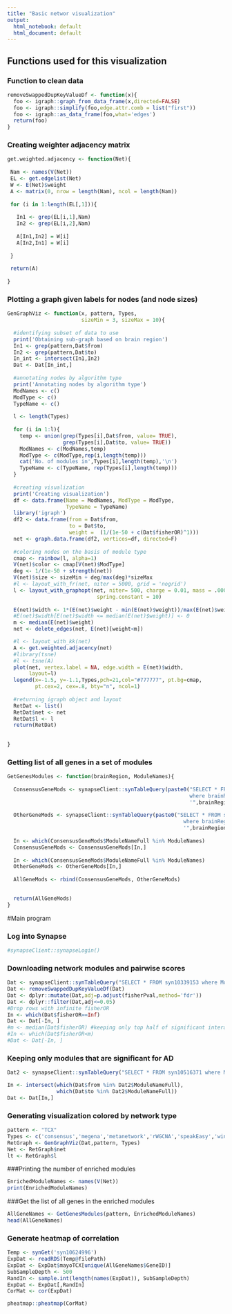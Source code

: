 ```yaml
---
title: "Basic networ visualization"
output:
  html_notebook: default
  html_document: default
---
```


## Functions used for this visualization

### Function to clean data

```r

removeSwappedDupKeyValueDf <- function(x){
  foo <- igraph::graph_from_data_frame(x,directed=FALSE)
  foo <- igraph::simplify(foo,edge.attr.comb = list("first"))
  foo <- igraph::as_data_frame(foo,what='edges')
  return(foo)
}
```


### Creating weighter adjacency matrix 

```r
get.weighted.adjacency <- function(Net){
  
 Nam <- names(V(Net))
 EL <- get.edgelist(Net)
 W <- E(Net)$weight
 A <- matrix(0, nrow = length(Nam), ncol = length(Nam))
  
 for (i in 1:length(EL[,1])){
   
   In1 <- grep(EL[i,1],Nam)
   In2 <- grep(EL[i,2],Nam)
   
   A[In1,In2] = W[i]
   A[In2,In1] = W[i]
   
 }
  
 return(A)
  
}

```



### Plotting a graph given labels for nodes (and node sizes)


```r
GenGraphViz <- function(x, pattern, Types,
                        sizeMin = 3, sizeMax = 10){
  
  #identifying subset of data to use
  print('Obtaining sub-graph based on brain region')
  In1 <- grep(pattern,Dat$from)
  In2 <- grep(pattern,Dat$to)
  In_int <- intersect(In1,In2)
  Dat <- Dat[In_int,]
  
  #annotating nodes by algorithm type
  print('Annotating nodes by algorithm type')
  ModNames <- c()
  ModType <- c()
  TypeName <- c()
  
  l <- length(Types)
  
  for (i in 1:l){
    temp <- union(grep(Types[i],Dat$from, value= TRUE),
                  grep(Types[i],Dat$to, value= TRUE))
    ModNames <- c(ModNames,temp)
    ModType <- c(ModType,rep(i,length(temp)))
    cat('No. of modules in',Types[i],length(temp),'\n')
    TypeName <- c(TypeName, rep(Types[i],length(temp)))
  }
  
  #creating visualization 
  print('Creating visualization')
  df <- data.frame(Name = ModNames, ModType = ModType, 
                   TypeName = TypeName)
  library('igraph')
  df2 <- data.frame(from = Dat$from, 
                    to = Dat$to,
                    weight =  (1/(1e-50 + c(Dat$fisherOR)^1)))
  net <- graph.data.frame(df2, vertices=df, directed=F) 
  
  #coloring nodes on the basis of module type 
  cmap <- rainbow(l, alpha=1) 
  V(net)$color <- cmap[V(net)$ModType]
  deg <- 1/(1e-50 + strength(net))
  V(net)$size <- sizeMin + deg/max(deg)*sizeMax
  #l <- layout_with_fr(net, niter = 5000, grid = 'nogrid')
  l <- layout_with_graphopt(net, niter= 500, charge = 0.01, mass = .0001,
                             spring.constant = 10)
  
  E(net)$width <- 1*(E(net)$weight - min(E(net)$weight))/max(E(net)$weight)
  #E(net)$width[E(net)$width <= median(E(net)$weight)] <- 0
  m <- median(E(net)$weight)
  net <- delete_edges(net, E(net)[weight<m])

  #l <- layout_with_kk(net)
  A <- get.weighted.adjacency(net)
  #library(tsne)
  #l <- tsne(A)
  plot(net, vertex.label = NA, edge.width = E(net)$width,  
       layout=l)
  legend(x=-1.5, y=-1.1,Types,pch=21,col="#777777", pt.bg=cmap,
         pt.cex=2, cex=.8, bty="n", ncol=1)
  
  #returning igraph object and layout
  RetDat <- list()
  RetDat$net <- net 
  RetDat$l <- l 
  return(RetDat)
  
  
}
```

### Getting list of all genes in a set of modules 

```r

GetGenesModules <- function(brainRegion, ModuleNames){
  
  ConsensusGeneMods <- synapseClient::synTableQuery(paste0("SELECT * FROM syn10337531 
                                                           where brainRegion = 
                                                           '",brainRegion,"'"))@values
  
  OtherGeneMods <- synapseClient::synTableQuery(paste0("SELECT * FROM syn10309369 
                                                         where brainRegion = 
                                                         '",brainRegion,"'"))@values
  
  In <- which(ConsensusGeneMods$ModuleNameFull %in% ModuleNames)
  ConsensusGeneMods <- ConsensusGeneMods[In,]
  
  In <- which(ConsensusGeneMods$ModuleNameFull %in% ModuleNames)
  OtherGeneMods <- OtherGeneMods[In,]  
  
  AllGeneMods <- rbind(ConsensusGeneMods, OtherGeneMods)

  
  return(AllGeneMods)
}


```




#Main program

### Log into Synapse

```r
#synapseClient::synapseLogin()
```



### Downloading network modules and pairwise scores

```r
Dat <- synapseClient::synTableQuery("SELECT * FROM syn10339153 where ModuleNameFull like '%TCX' and category like '%TCX'")@values
Dat <- removeSwappedDupKeyValueDf(Dat)
Dat <- dplyr::mutate(Dat,adj=p.adjust(fisherPval,method='fdr'))
Dat <- dplyr::filter(Dat,adj<=0.05)
#Drop rows with infinite fisherOR
In <- which(Dat$fisherOR==Inf)
Dat <- Dat[-In, ]
#m <- median(Dat$fisherOR) #keeping only top half of significant interactions
#In <- which(Dat$fisherOR<m)
#Dat <- Dat[-In, ]
```

### Keeping only modules that are significant for AD 

```r

Dat2 <- synapseClient::synTableQuery("SELECT * FROM syn10516371 where ModuleBrainRegion = 'TCX'")@values

In <- intersect(which(Dat$from %in% Dat2$ModuleNameFull), 
                which(Dat$to %in% Dat2$ModuleNameFull))
Dat <- Dat[In,]

```



### Generating visualization colored by network type

```r
pattern <- "TCX"
Types <- c('consensus','megena','metanetwork','rWGCNA','speakEasy','wina')
RetGraph <- GenGraphViz(Dat,pattern, Types)
Net <- RetGraph$net 
lt <- RetGraph$l 
```
###Printing the number of enriched modules 

```r

EnrichedModuleNames <- names(V(Net))
print(EnrichedModuleNames)

```

###Get the list of all genes in the enriched modules 

```r

AllGeneNames <- GetGenesModules(pattern, EnrichedModuleNames)
head(AllGeneNames)

```

### Generate heatmap of correlation 

```r
Temp <- synGet('syn10624996')
ExpDat <- readRDS(Temp@filePath)
ExpDat <- ExpDat$mayoTCX[unique(AllGeneNames$GeneID)]
SubSampleDepth <- 500
RandIn <- sample.int(length(names(ExpDat)), SubSampleDepth)
ExpDat <- ExpDat[,RandIn]
CorMat <- cor(ExpDat)

pheatmap::pheatmap(CorMat)


```


